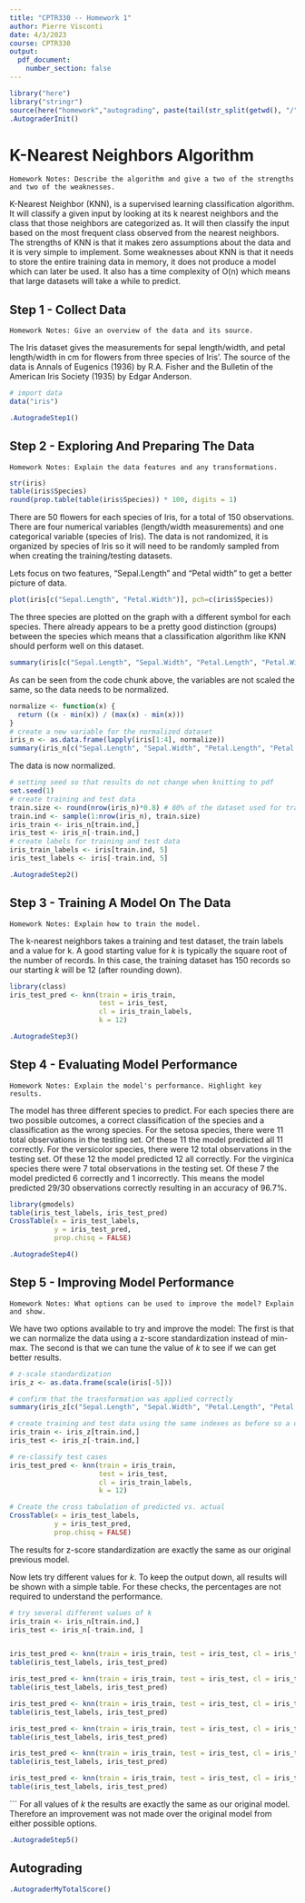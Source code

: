 ```yaml
---
title: "CPTR330 -- Homework 1"
author: Pierre Visconti
date: 4/3/2023
course: CPTR330
output: 
  pdf_document:
    number_section: false
---
```


```r
library("here")
library("stringr")
source(here("homework","autograding", paste(tail(str_split(getwd(), "/")[[1]], 1), "_tests.R", sep="")))
.AutograderInit()
```

# K-Nearest Neighbors Algorithm

```note
Homework Notes: Describe the algorithm and give a two of the strengths and two of the weaknesses.
```
K-Nearest Neighbor (KNN), is a supervised learning classification algorithm. It will classify a given input by looking at its k nearest neighbors and the class that those neighbors are categorized as. It will then classify the input based on the most frequent class observed from the nearest neighbors. The strengths of KNN is that it makes zero assumptions about the data and it is very simple to implement. Some weaknesses about KNN is that it needs to store the entire training data in memory, it does not produce a model which can later be used. It also has a time complexity of O(n) which means that large datasets will take a while to predict. 


## Step 1 - Collect Data

```note
Homework Notes: Give an overview of the data and its source.
```
The Iris dataset gives the measurements for sepal length/width, and petal length/width in cm for flowers from three species of Iris'. The source of the data is Annals of Eugenics (1936) by R.A. Fisher and the Bulletin of the American Iris Society (1935) by Edgar Anderson. 

```r
# import data
data("iris")
```

```r
.AutogradeStep1()
```

## Step 2 - Exploring And Preparing The Data

```note
Homework Notes: Explain the data features and any transformations.
```
```r
str(iris)
table(iris$Species)
round(prop.table(table(iris$Species)) * 100, digits = 1)
```
There are 50 flowers for each species of Iris, for a total of 150 observations. There are four numerical variables (length/width measurements) and one categorical variable (species of Iris). The data is not randomized, it is organized by species of Iris so it will need to be randomly sampled from when creating the training/testing datasets. 

Lets focus on two features, "Sepal.Length" and "Petal width" to get a better picture of data.

```r
plot(iris[c("Sepal.Length", "Petal.Width")], pch=c(iris$Species))
```
The three species are plotted on the graph with a different symbol for each species. There already appears to be a pretty good distinction (groups) between the species which means that a classification algorithm like KNN should perform well on this dataset.

```r
summary(iris[c("Sepal.Length", "Sepal.Width", "Petal.Length", "Petal.Width")])
```
As can be seen from the code chunk above, the variables are not scaled the same, so the data needs to be normalized. 

```r
normalize <- function(x) {
  return ((x - min(x)) / (max(x) - min(x)))
}
# create a new variable for the normalized dataset
iris_n <- as.data.frame(lapply(iris[1:4], normalize))
summary(iris_n[c("Sepal.Length", "Sepal.Width", "Petal.Length", "Petal.Width")])
```
The data is now normalized. 

```r
# setting seed so that results do not change when knitting to pdf
set.seed(1)
# create training and test data
train.size <- round(nrow(iris_n)*0.8) # 80% of the dataset used for training
train.ind <- sample(1:nrow(iris_n), train.size)
iris_train <- iris_n[train.ind,]
iris_test <- iris_n[-train.ind,]
# create labels for training and test data
iris_train_labels <- iris[train.ind, 5]
iris_test_labels <- iris[-train.ind, 5]
```

```r
.AutogradeStep2()
```

## Step 3 - Training A Model On The Data

```note
Homework Notes: Explain how to train the model.
```
The k-nearest neighbors takes a training and test dataset, the train labels and a value for k. 
A good starting value for *k* is typically the square root of the number of records. 
In this case, the training dataset has 150 records so our starting *k* will be 12 (after rounding down).
```r
library(class)
iris_test_pred <- knn(train = iris_train, 
                      test = iris_test, 
                      cl = iris_train_labels, 
                      k = 12)
```


```r
.AutogradeStep3()
```

## Step 4 - Evaluating Model Performance

```note
Homework Notes: Explain the model's performance. Highlight key results.
```
The model has three different species to predict. For each species there are two possible outcomes, a correct classification of the species and a classification as the wrong species. For the setosa species, there were 11 total observations in the testing set. Of these 11 the model predicted all 11 correctly. For the versicolor species, there were 12 total observations in the testing set. Of these 12 the model predicted 12 all correctly. For the virginica species there were 7 total observations in the testing set. Of these 7 the model predicted 6 correctly and 1 incorrectly. This means the model predicted 29/30 observations correctly resulting in an accuracy of 96.7%. 
```r
library(gmodels)
table(iris_test_labels, iris_test_pred)
CrossTable(x = iris_test_labels, 
           y = iris_test_pred, 
           prop.chisq = FALSE)
```


```r
.AutogradeStep4()
```

## Step 5 - Improving Model Performance

```note
Homework Notes: What options can be used to improve the model? Explain and show.
```
We have two options available to try and improve the model:
The first is that we can normalize the data using a z-score standardization instead of min-max. 
The second is that we can tune the value of *k* to see if we can get better results. 

```r
# z-scale standardization
iris_z <- as.data.frame(scale(iris[-5]))

# confirm that the transformation was applied correctly
summary(iris_z[c("Sepal.Length", "Sepal.Width", "Petal.Length", "Petal.Width")])

# create training and test data using the same indexes as before so a direct comparison can be made
iris_train <- iris_z[train.ind,]
iris_test <- iris_z[-train.ind,]

# re-classify test cases
iris_test_pred <- knn(train = iris_train, 
                      test = iris_test,
                      cl = iris_train_labels, 
                      k = 12)

# Create the cross tabulation of predicted vs. actual
CrossTable(x = iris_test_labels, 
           y = iris_test_pred,
           prop.chisq = FALSE)
```
The results for z-score standardization are exactly the same as our original previous model. 


Now lets try different values for *k*.
To keep the output down, all results will be shown with a simple table.
For these checks, the percentages are not required to understand the performance. 
```r
# try several different values of k
iris_train <- iris_n[train.ind,]
iris_test <- iris_n[-train.ind, ]


iris_test_pred <- knn(train = iris_train, test = iris_test, cl = iris_train_labels, k = 1)
table(iris_test_labels, iris_test_pred)

iris_test_pred <- knn(train = iris_train, test = iris_test, cl = iris_train_labels, k = 5)
table(iris_test_labels, iris_test_pred)

iris_test_pred <- knn(train = iris_train, test = iris_test, cl = iris_train_labels, k = 11)
table(iris_test_labels, iris_test_pred)

iris_test_pred <- knn(train = iris_train, test = iris_test, cl = iris_train_labels, k = 15)
table(iris_test_labels, iris_test_pred)

iris_test_pred <- knn(train = iris_train, test = iris_test, cl = iris_train_labels, k = 21)
table(iris_test_labels, iris_test_pred)

iris_test_pred <- knn(train = iris_train, test = iris_test, cl = iris_train_labels, k = 27)
table(iris_test_labels, iris_test_pred)
```
``` For all values of *k* the results are exactly the same as our original model. Therefore an improvement was not made over the original model from either possible options. 

```r
.AutogradeStep5()
```

## Autograding

```r
.AutograderMyTotalScore()
```

